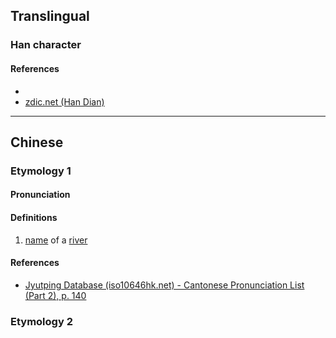 {{character info/new}}
==Translingual==

===Han character===
{{Han char|rn=85|rad=水|as=08|sn=11|four=36194|canj=EWD|ids=⿰氵果}}

====References====
* {{Han ref|kx=0629.110|dkj=17623|hdz=31648.080|uh=6DC9|ud=28105|bh=D5FE|bd=54782}}
* [http://www.zdic.net/z/1d/js/6DC9.htm zdic.net (Han Dian)]

----

==Chinese==
{{zh-forms}}

===Etymology 1===

====Pronunciation====
{{zh-pron
|m=guǒ
|c=gwo2
|mc=
|oc=
|ma=
|cat=pn
}}

====Definitions====
{{zh-hanzi}}

# [[name]] of a [[river]]

====References====
* [http://www.iso10646hk.net/jp/document/download.jsp Jyutping Database (iso10646hk.net) - Cantonese Pronunciation List (Part 2), p. 140]

===Etymology 2===
{{zh-see|祼|a}}